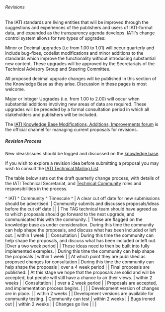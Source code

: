 ====== Revisions ======

The IATI standards are living entities that will be improved through the suggestions and experiences of the publishers and users of IATI-format data, and expanded as the transparency agenda develops. IATI's change control system allows for two types of upgrades:

Minor or Decimal upgrades (i.e from 1.00 to 1.01) will occur quarterly and include bug-fixes, codelist modifications and minor additions to the standards which improve the functionality without introducing substantial new content. These upgrades will be approved by the Secretariats of the Technical Advisory Group and Steering Committee.

All proposed decimal upgrade changes will be published in this section of the Knowledge Base as they arise. Discussion in these pages is most welcome.

Major or Integer Upgrades (i.e. from 1.00 to 2.00) will occur when substantial additions involving new areas of data are required. These upgrades will be preceded by a formal consultation period in which all stakeholders and publishers will be included.  

The [[http://support.iatistandard.org/forums/20020808-modifications-additions-improvements|IATI Knowledge Base Modifications, Additions, Improvements forum]] is the official channel for managing current proposals for revisions. 

===== Revision Process =====

New ideas/issues should be logged and discussed on the [[http://support.iatistandard.org/home|knowledge base]].

If you wish to explore a revision idea before submitting a proposal you may wish to consult the [[community:mailing_list|IATI Technical Mailing List]].

The table below sets out the draft quarterly change process, with details of the IATI Technical Secretariat, and [[community:start|Technical Community]] roles and responsibilities in the process.

^ IATI ^ Community ^ Timescale ^ 
| A clear cut off date for new submissions should be advertised. | Community submits and discusses proposals/ideas before the cut off date |  | 
| The TAG technical team should have agreed as to which proposals should go forward to the next upgrade, and communicated this with the community. | These are flagged on the knowledge base as under consideration. During this time the community can help shape the proposals, and discuss what has been included or left out. | within 1 week | 
| Consultation | During this time the community can help shape the proposals, and discuss what has been included or left out. |Over a two week period | 
| These ideas need to then be built into fully implemented examples. | During this time the community can help shape the proposals | within 1 week | 
| At which point they are published as proposed changes for consultation | During this time the community can help shape the proposals | over a 4 week period | 
| Final proposals are published. | At this stage we hope that the proposals are solid and will be accepted, but people will still have a chance to air their views. | within 2 weeks | 
| Consultation |  | over a 2 week period | 
| Proposals are accepted, and implementation process begins. |  |  | 
| Development version of changes are in place. |  | within 2 weeks | 
| Development versions are available for community testing. | Community can test | within 2 weeks | 
| Bugs ironed out |  | within 2 weeks | 
| Changes go live |  |  | 



